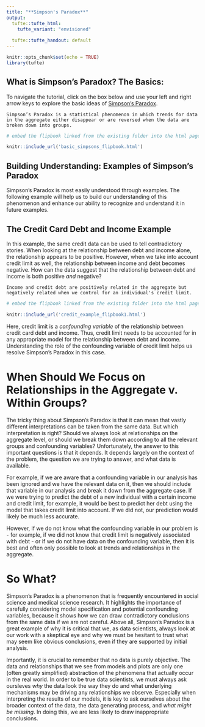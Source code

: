```yaml
---
title: "**Simpson's Paradox**"
output:
  tufte::tufte_html:
    tufte_variant: "envisioned"
    
  tufte::tufte_handout: default
---
```


```r
knitr::opts_chunk$set(echo = TRUE)
library(tufte)
```

<!-- create full width div -->

::: {.fullwidth} 

# **What is Simpson's Paradox? The Basics:**

To navigate the tutorial, click on the box below and use your left and right arrow keys to explore the basic ideas of [Simpson’s Paradox](https://en.wikipedia.org/wiki/Simpson%27s_paradox).

<!-- end full width div -->

:::

```marginfigure

Simpson’s Paradox is a statistical phenomenon in which trends for data in the aggregate either disappear or are reversed when the data are broken down into groups.

```

```r

# embed the flipbook linked from the existing folder into the html page here:

knitr::include_url('basic_simpsons_flipbook.html')

```

<!-- create full width div -->

::: {.fullwidth}

# **Building Understanding: Examples of Simpson's Paradox**

Simpson's Paradox is most easily understood through examples. The following example will help us to build our understanding of this phenomenon and enhance our ability to recognize and understand it in future examples. 

## **The Credit Card Debt and Income Example**

In this example, the same credit data can be used to tell contradictory stories. When looking at the relationship between debt and income alone, the relationship appears to be positive. However, when we take into account credit limit as well, the relationship between income and debt becomes negative. How can the data suggest that the relationship between debt and income is both positive *and* negative?

<!-- end full width div -->

:::

```marginfigure

Income and credit debt are positively related in the aggregate but negatively related when we control for an individual's credit limit.

```


```r

# embed the flipbook linked from the existing folder into the html page here:

knitr::include_url('credit_example_flipbook1.html')

```

<!-- create full width div -->

::: {.fullwidth}

Here, credit limit is a *confounding variable* of the relationship between credit card debt and income. Thus, credit limit needs to be accounted for in any appropriate model for the relationship between debt and income. Understanding the role of the confounding variable of credit limit helps us resolve Simpson's Paradox in this case.

# **When Should We Focus on Relationships in the Aggregate v. Within Groups?**

The tricky thing about Simpson's Paradox is that it can mean that vastly different interpretations can be taken from the same data. But which interpretation is right? Should we always look at relationships on the aggregate level, or should we break them down according to all the relevant groups and confounding variables? Unfortunately, the answer to this important questions is that it depends. It depends largely on the context of the problem, the question we are trying to answer, and what data is available.

For example, if we are aware that a confounding variable in our analysis has been ignored and we have the relevant data on it, then we should include that variable in our analysis and break it down from the aggregate case. If we were trying to predict the debt of a new individual with a certain income and credit limit, for example, it would be best to predict her debt using the model that takes credit limit into account. If we did not, our prediction would likely be much less accurate. 
 
However, if we do not know what the confounding variable in our problem is - for example, if we did not know that credit limit is negatively associated with debt - or if we do not have data on the confounding variable, then it is best and often only possible to look at trends and relationships in the aggregate. 

# **So What?**

Simpson's Paradox is a phenomenon that is frequently encountered in social science and medical science research. It highlights the importance of carefully considering model specification and potential confounding variables, because it shows how we can draw contradictory conclusions from the same data if we are not careful. Above all, Simpson's Paradox is a great example of why it is critical that we, as data scientists, always look at our work with a skeptical eye and why we must be hesitant to trust what may seem like obvious conclusions, even if they are supported by initial analysis.

Importantly, it is crucial to remember that no data is purely objective. The data and relationships that we see from models and plots are only one (often greatly simplified) abstraction of the phenomena that actually occur in the real world. In order to be true data scientists, we must always ask oursleves *why* the data look the way they do and what underlying mechanisms may be driving any relationships we observe. Especially when interpreting the results of our models, it is key to ask ourselves about the broader context of the data, the data generating process, and *what might be missing*. In doing this, we are less likely to draw inappropriate conclusions. 

<!-- end full width div -->

:::